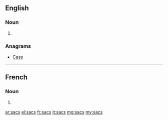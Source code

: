 ==English==

===Noun===
{{head|en|plural}}

# {{plural of|sac|lang=en}}

===Anagrams===
* [[Cass#English|Cass]]

----

==French==

===Noun===
{{head|fr|plural}} {{m-p}}

# {{plural of|sac|lang=fr}}

[[ar:sacs]]
[[el:sacs]]
[[fr:sacs]]
[[it:sacs]]
[[mg:sacs]]
[[my:sacs]]